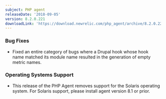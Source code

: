 ```yaml
---
subject: PHP agent
releaseDate: '2018-09-05'
version: 8.2.0.221
downloadLink: 'https://download.newrelic.com/php_agent/archive/8.2.0.221/'
---
```


### Bug Fixes

* Fixed an entire category of bugs where a Drupal hook whose hook name matched its module name resulted in the generation of empty metric names.

### Operating Systems Support

* This release of the PHP Agent removes support for the Solaris operating system. For Solaris support, please install agent version 8.1 or prior.
